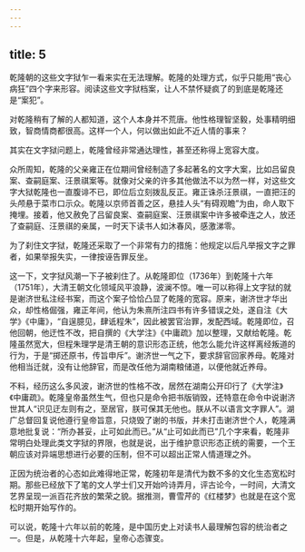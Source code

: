 ```yaml
---
---
---
```

title: 5
---



乾隆朝的这些文字狱乍一看来实在无法理解。乾隆的处理方式，似乎只能用“丧心病狂”四个字来形容。阅读这些文字狱档案，让人不禁怀疑疯了的到底是乾隆还是“案犯”。

对乾隆稍有了解的人都知道，这个人本身并不荒唐。他性格理智坚毅，处事精明细致，智商情商都很高。这样一个人，何以做出如此不近人情的事来？

其实在文字狱问题上，乾隆曾经非常通达理性，甚至还称得上宽容大度。

众所周知，乾隆的父亲雍正在位期间曾经制造了多起著名的文字大案，比如吕留良案、查嗣庭案、汪景祺案等。就像对父亲的许多其他做法不以为然一样，对这些文字大狱乾隆也一直腹诽不已，即位后立刻拨乱反正。雍正诛杀汪景祺，一直把汪的头颅悬于菜市口示众。乾隆以京师首善之区，悬挂人头“有碍观瞻”为由，命人取下掩埋。接着，他又赦免了吕留良案、查嗣庭案、汪景祺案中许多被牵连之人，放还了查嗣庭、汪景祺的亲属，一时天下读书人如沐春风，感激涕零。

为了刹住文字狱，乾隆还采取了一个非常有力的措施：他规定以后凡举报文字之罪者，如果举报失实，一律按诬告罪反坐。

这一下，文字狱风潮一下子被刹住了。从乾隆即位（1736年）到乾隆十六年（1751年），大清王朝文化领域风平浪静，波澜不惊。唯一可以称得上文字狱的就是谢济世私注经书案，而这个案子恰恰凸显了乾隆的宽容。原来，谢济世才华出众，却性格倔强，雍正年间，他认为朱熹所注四书有许多错误之处，遂自注《大学》《中庸》，“自逞臆见，肆诋程朱”，因此被罢官治罪，发配西域。乾隆即位，召他回朝，他迂性不改，把自撰的《大学注》《中庸疏》加以整理，又献给乾隆。乾隆虽然宽大，但程朱理学是清王朝的意识形态正统，他怎么能允许这样离经叛道的行为，于是“掷还原书，传旨申斥”。谢济世一气之下，要求辞官回家养母。乾隆对他相当迁就，没有让他辞官，而是改任他为湖南粮储道，以便他就近养母。

不料，经历这么多风波，谢济世的性格不改，居然在湖南公开印行了《大学注》《中庸疏》。乾隆皇帝虽然生气，但也只是命令把书版销毁，还特意在命令中说谢济世其人“识见迂左则有之，至居官，朕可保其无他也。朕从不以语言文字罪人”。湖广总督回复说他遵行皇帝旨意，只烧毁了谢的书版，并未打击谢济世个人，乾隆满意地批复说：“所办甚妥，止可如此而已。”从“止可如此而已”几个字来看，乾隆非常明白处理此类文字狱的界限，也就是说，出于维护意识形态正统的需要，一个王朝应该对异端思想进行必要的压制，但不可以超出正常人情道理之外。

正因为统治者的心态如此难得地正常，乾隆初年是清代为数不多的文化生态宽松时期。那些已经放下了笔的文人学士们又开始吟诗弄月，评古论今，一时间，大清文艺界呈现一派百花齐放的繁荣之貌。据推测，曹雪芹的《红楼梦》也就是在这个宽松时期开始写作的。

可以说，乾隆十六年以前的乾隆，是中国历史上对读书人最理解包容的统治者之一。但是，从乾隆十六年起，皇帝心态骤变。